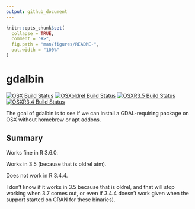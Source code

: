 ```yaml
---
output: github_document
---
```


<!-- README.md is generated from README.Rmd. Please edit that file -->

```r
knitr::opts_chunk$set(
  collapse = TRUE,
  comment = "#>",
  fig.path = "man/figures/README-",
  out.width = "100%"
)
```
# gdalbin

<!-- badges: start -->
[![OSX Build Status](http://badges.herokuapp.com/travis/mdsumner/gdalbin?branch=master&env=BUILD_NAME=osx_release&label=osx)](https://travis-ci.org/mdsumner/gdalbin)
[![OSXoldrel Build Status](http://badges.herokuapp.com/travis/mdsumner/gdalbin?branch=master&env=BUILD_NAME=osx_oldrel&label=osx_oldrel)](https://travis-ci.org/mdsumner/gdalbin)
[![OSXR3.5 Build Status](http://badges.herokuapp.com/travis/mdsumner/gdalbin?branch=master&env=BUILD_NAME=osx_R3.5&label=osx_R3.5)](https://travis-ci.org/mdsumner/gdalbin)
[![OSXR3.4 Build Status](http://badges.herokuapp.com/travis/mdsumner/gdalbin?branch=master&env=BUILD_NAME=osx_R3.4&label=osx_R3.4)](https://travis-ci.org/mdsumner/gdalbin)

<!-- badges: end -->

The goal of gdalbin is to see if we can install a GDAL-requiring package on OSX without homebrew or apt addons. 

## Summary 

Works fine in R 3.6.0. 

Works in 3.5 (because that is oldrel atm). 

Does not work in R 3.4.4. 

I don't know if it works in 3.5 because that is oldrel, and that will stop working when 3.7 comes out, or even if 3.4.4 doesn't work given when the support started on CRAN for these binaries). 


